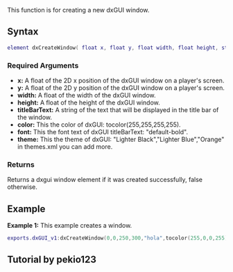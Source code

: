 This function is for creating a new dxGUI window.

==Syntax== 
<syntaxhighlight lang="lua">
element dxCreateWindow( float x, float y, float width, float height, string titleBarText,[int color=white,string font=default,string theme=dxGetDefaultTheme()] )
</syntaxhighlight>

===Required Arguments=== 
*'''x:''' A float of the 2D x position of the dxGUI window on a player's screen.
*'''y:''' A float of the 2D y position of the dxGUI window on a player's screen.
*'''width:''' A float of the width of the dxGUI window.
*'''height:''' A float of the height of the dxGUI window.
*'''titleBarText:''' A string of the text that will be displayed in the title bar of the window.
*'''color:''' This the color of dxGUI: tocolor(255,255,255,255).
*'''font:''' This the font text of dxGUI titleBarText: "default-bold".
*'''theme:''' This the theme of dxGUI: "Lighter Black","Lighter Blue","Orange" in themes.xml you can add more.

===Returns===
Returns a dxgui window element if it was created successfully, false otherwise.


==Example== 
'''Example 1:''' This example creates a window.
<syntaxhighlight lang="lua">
exports.dxGUI_v1:dxCreateWindow(0,0,250,300,"hola",tocolor(255,0,0,255),"default-bold","Orange")
</syntaxhighlight>

==Tutorial by pekio123==